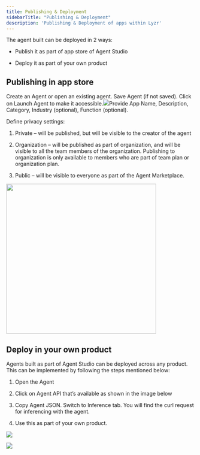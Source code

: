 ```yaml
---
title: Publishing & Deployment
sidebarTitle: "Publishing & Deployment"
description: 'Publishing & Deployment of apps within Lyzr'
---
```


The agent built can be deployed in 2 ways:

* Publish it as part of app store of Agent Studio

* Deploy it as part of your own product

## Publishing in app store

Create an Agent or open an existing agent. Save Agent (if not saved). Click on Launch Agent to make it accessible.![](/assets/images/lyzr-studio/launch.png)Provide App Name, Description, Category, Industry (optional), Function (optional).&#x20;

Define privacy settings:

1. Private – will be published, but will be visible to the creator of the agent

2. Organization – will be published as part of organization, and will be visible to all the team members of the organization. Publishing to organization is only available to members who are part of team plan or organization plan.

3. Public – will be visible to everyone as part of the Agent Marketplace.

<Frame>
  <img width="400" src="/assets/images/lyzr-studio/app-save.png" />
</Frame>



## Deploy in your own product

Agents built as part of Agent Studio can be deployed across any product. This can be implemented by following the steps mentioned below:

1. Open the Agent

2. Click on Agent API that’s available as shown in the image below

3. Copy Agent JSON. Switch to Inference tab. You will find the curl request for inferencing with the agent.

4. Use this as part of your own product.

![](/assets/images/lyzr-studio/API.png)

![](/assets/images/lyzr-studio/APIjson.png)